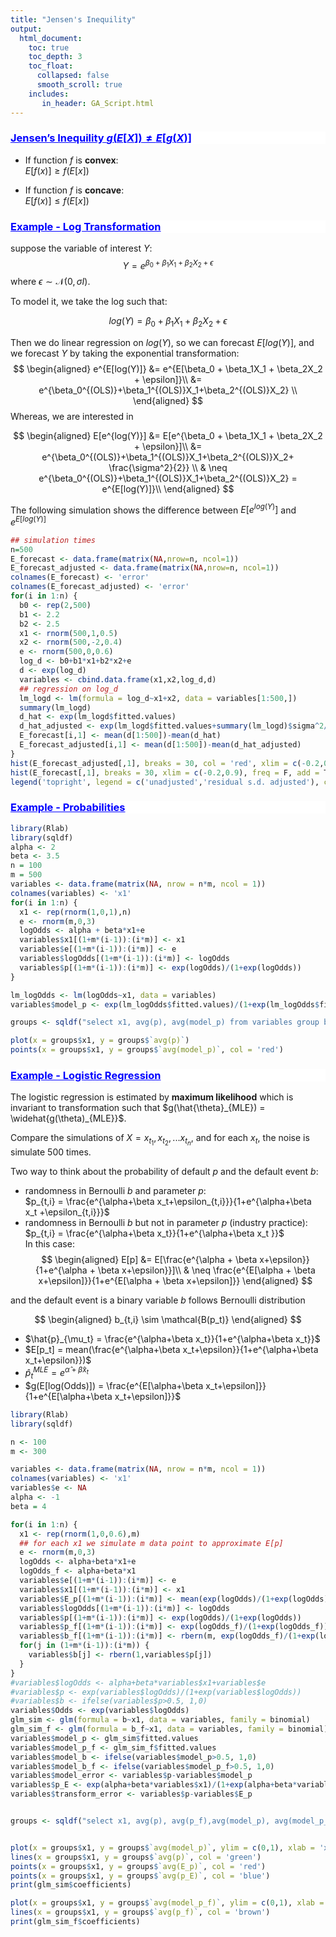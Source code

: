 ```yaml
---
title: "Jensen's Inequility"
output:
  html_document:
    toc: true
    toc_depth: 3
    toc_float:
      collapsed: false
      smooth_scroll: true
    includes:
       in_header: GA_Script.html
---
```


<div style="background-color:white;color:blue;matrixOperation:20px;">
<ins>
### Jensen's Inequility $g(E[X]) \neq E[g(X)]$
</ins>
</div>

* If function $f$ is **convex**:   
  $E[f(x)] \geq f(E[x])$

* If function $f$ is **concave**:   
  $E[f(x)] \leq f(E[x])$


<div style="background-color:white;color:blue;matrixOperation:20px;">
<ins>
### Example - Log Transformation
</ins>
</div>
suppose the variable of interest $Y$:
$$ Y = e^{\beta_0 + \beta_1X_1  + \beta_2X_2 + \epsilon}$$
where $\epsilon \sim \mathcal{N}(0, \sigma I)$.

To model it, we take the log such that:

$$log(Y) = \beta_0 + \beta_1X_1  + \beta_2X_2 + \epsilon$$

Then we do linear regression on $log(Y)$, so we can forecast $E[log(Y)]$, and we forecast $Y$ by taking the exponential transformation:
$$
\begin{aligned}
e^{E[log(Y)]} &= e^{E[\beta_0 + \beta_1X_1  + \beta_2X_2 + \epsilon]}\\
&= e^{\beta_0^{(OLS)}+\beta_1^{(OLS)}X_1+\beta_2^{(OLS)}X_2} \\
\end{aligned}
$$
Whereas, we are interested in

$$
\begin{aligned}
E[e^{log(Y)}] &= E[e^{\beta_0 + \beta_1X_1  + \beta_2X_2 + \epsilon}]\\
&= e^{\beta_0^{(OLS)}+\beta_1^{(OLS)}X_1+\beta_2^{(OLS)}X_2+ \frac{\sigma^2}{2}}  \\
& \neq e^{\beta_0^{(OLS)}+\beta_1^{(OLS)}X_1+\beta_2^{(OLS)}X_2} = e^{E[log(Y)]}\\
\end{aligned}
$$

The following simulation shows the difference between $E[e^{log(Y)}]$ and $e^{E[log(Y)]}$



```r
## simulation times
n=500
E_forecast <- data.frame(matrix(NA,nrow=n, ncol=1))
E_forecast_adjusted <- data.frame(matrix(NA,nrow=n, ncol=1))
colnames(E_forecast) <- 'error'
colnames(E_forecast_adjusted) <- 'error'
for(i in 1:n) {
  b0 <- rep(2,500)
  b1 <- 2.2
  b2 <- 2.5
  x1 <- rnorm(500,1,0.5)
  x2 <- rnorm(500,-2,0.4)
  e <- rnorm(500,0,0.6)
  log_d <- b0+b1*x1+b2*x2+e
  d <- exp(log_d)
  variables <- cbind.data.frame(x1,x2,log_d,d)
  ## regression on log_d
  lm_logd <- lm(formula = log_d~x1+x2, data = variables[1:500,])
  summary(lm_logd)
  d_hat <- exp(lm_logd$fitted.values)
  d_hat_adjusted <- exp(lm_logd$fitted.values+summary(lm_logd)$sigma^2/2)
  E_forecast[i,1] <- mean(d[1:500])-mean(d_hat)
  E_forecast_adjusted[i,1] <- mean(d[1:500])-mean(d_hat_adjusted)
}
hist(E_forecast_adjusted[,1], breaks = 30, col = 'red', xlim = c(-0.2,0.9), freq = F, main = '', xlab = 'mean(data) minus mean(model results)')
hist(E_forecast[,1], breaks = 30, xlim = c(-0.2,0.9), freq = F, add = T, col = 'blue')
legend('topright', legend = c('unadjusted','residual s.d. adjusted'), col = c('blue','red'), pt.cex=2, pch=15)
```

<div style="background-color:white;color:blue;matrixOperation:20px;">
<ins>
### Example - Probabilities
</ins>
</div>


```r
library(Rlab)
library(sqldf)
alpha <- 2
beta <- 3.5
n = 100
m = 500
variables <- data.frame(matrix(NA, nrow = n*m, ncol = 1))
colnames(variables) <- 'x1'
for(i in 1:n) {
  x1 <- rep(rnorm(1,0,1),n)
  e <- rnorm(m,0,3)
  logOdds <- alpha + beta*x1+e
  variables$x1[(1+m*(i-1)):(i*m)] <- x1
  variables$e[(1+m*(i-1)):(i*m)] <- e
  variables$logOdds[(1+m*(i-1)):(i*m)] <- logOdds
  variables$p[(1+m*(i-1)):(i*m)] <- exp(logOdds)/(1+exp(logOdds))
}

lm_logOdds <- lm(logOdds~x1, data = variables)
variables$model_p <- exp(lm_logOdds$fitted.values)/(1+exp(lm_logOdds$fitted.values))

groups <- sqldf("select x1, avg(p), avg(model_p) from variables group by 1")

plot(x = groups$x1, y = groups$`avg(p)`)
points(x = groups$x1, y = groups$`avg(model_p)`, col = 'red')

```





<div style="background-color:white;color:blue;matrixOperation:20px;">
<ins>
### Example - Logistic Regression
</ins>
</div>
The logistic regression is estimated by **maximum likelihood** which is invariant to transformation such that $g(\hat{\theta}_{MLE}) = \widehat{g(\theta)_{MLE}}$.




Compare the simulations of $X = x_{t_1}, x_{t_2},...x_{t_n}$, and for each $x_t$, the noise is simulate 500 times.

Two way to think about the probability of default $p$ and the default event $b$:

* randomness in Bernoulli $b$ and parameter $p$:  
  $p_{t,i} = \frac{e^{\alpha+\beta x_t+\epsilon_{t,i}}}{1+e^{\alpha+\beta x_t +\epsilon_{t,i}}}$
* randomness in Bernoulli $b$ but not in parameter $p$ (industry practice):  
  $p_{t,i} = \frac{e^{\alpha+\beta x_t}}{1+e^{\alpha+\beta x_t }}$  
  In this case:  
  $$
  \begin{aligned}
  E[p] &= E[\frac{e^{\alpha + \beta x+\epsilon}}{1+e^{\alpha + \beta x+\epsilon}}]\\
  & \neq \frac{e^{E[\alpha + \beta x+\epsilon]}}{1+e^{E[\alpha + \beta x+\epsilon]}}
  \end{aligned}
  $$

and the default event is a binary variable $b$ follows Bernoulli distribution

$$
\begin{aligned}
b_{t,i} \sim \mathcal{B(p_t)}
\end{aligned}
$$


* $\hat{p}_{\mu_t} = \frac{e^{\alpha+\beta x_t}}{1+e^{\alpha+\beta x_t}}$
* $E[p_t] = mean(\frac{e^{\alpha+\beta x_t+\epsilon}}{1+e^{\alpha+\beta x_t+\epsilon}})$
* $\hat{p}_t^{MLE} = e^{\hat{\alpha}+\hat{\beta} x_t}$
* $g(E[log(Odds)]) = \frac{e^{E[\alpha+\beta x_t+\epsilon]}}{1+e^{E[\alpha+\beta x_t+\epsilon]}}$





```r
library(Rlab)
library(sqldf)

n <- 100
m <- 300

variables <- data.frame(matrix(NA, nrow = n*m, ncol = 1))
colnames(variables) <- 'x1'
variables$e <- NA
alpha <- -1
beta = 4

for(i in 1:n) {
  x1 <- rep(rnorm(1,0,0.6),m)
  ## for each x1 we simulate m data point to approximate E[p]
  e <- rnorm(m,0,3)
  logOdds <- alpha+beta*x1+e
  logOdds_f <- alpha+beta*x1
  variables$e[(1+m*(i-1)):(i*m)] <- e
  variables$x1[(1+m*(i-1)):(i*m)] <- x1
  variables$E_p[(1+m*(i-1)):(i*m)] <- mean(exp(logOdds)/(1+exp(logOdds)))
  variables$logOdds[(1+m*(i-1)):(i*m)] <- logOdds
  variables$p[(1+m*(i-1)):(i*m)] <- exp(logOdds)/(1+exp(logOdds))
  variables$p_f[(1+m*(i-1)):(i*m)] <- exp(logOdds_f)/(1+exp(logOdds_f))
  variables$b_f[(1+m*(i-1)):(i*m)] <- rbern(m, exp(logOdds_f)/(1+exp(logOdds_f)))
  for(j in (1+m*(i-1)):(i*m)) {
    variables$b[j] <- rbern(1,variables$p[j])
  }
}
#variables$logOdds <- alpha+beta*variables$x1+variables$e
#variables$p <- exp(variables$logOdds)/(1+exp(variables$logOdds))
#variables$b <- ifelse(variables$p>0.5, 1,0)
variables$Odds <- exp(variables$logOdds)
glm_sim <- glm(formula = b~x1, data = variables, family = binomial)
glm_sim_f <- glm(formula = b_f~x1, data = variables, family = binomial)
variables$model_p <- glm_sim$fitted.values
variables$model_p_f <- glm_sim_f$fitted.values
variables$model_b <- ifelse(variables$model_p>0.5, 1,0)
variables$model_b_f <- ifelse(variables$model_p_f>0.5, 1,0)
variables$model_error <- variables$p-variables$model_p
variables$p_E <- exp(alpha+beta*variables$x1)/(1+exp(alpha+beta*variables$x1))
variables$transform_error <- variables$p-variables$E_p


groups <- sqldf("select x1, avg(p), avg(p_f),avg(model_p), avg(model_p_f), avg(p_E), avg(E_p), sum(b), sum(model_b), count(*), sum(model_b)/count(*) as model_pd, sum(b)/count(*) as pd, sum(p-model_p) as model_error from variables group by 1")


plot(x = groups$x1, y = groups$`avg(model_p)`, ylim = c(0,1), xlab = 'x1', ylab = '')
lines(x = groups$x1, y = groups$`avg(p)`, col = 'green')
points(x = groups$x1, y = groups$`avg(E_p)`, col = 'red')
points(x = groups$x1, y = groups$`avg(p_E)`, col = 'blue')
print(glm_sim$coefficients)
```

```r
plot(x = groups$x1, y = groups$`avg(model_p_f)`, ylim = c(0,1), xlab = 'x1', ylab = '')
lines(x = groups$x1, y = groups$`avg(p_f)`, col = 'brown')
print(glm_sim_f$coefficients)
```

